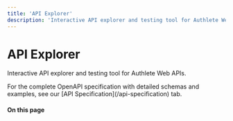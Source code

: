 ```yaml
---
title: 'API Explorer'
description: 'Interactive API explorer and testing tool for Authlete Web APIs.'
---
```


# API Explorer

Interactive API explorer and testing tool for Authlete Web APIs.

<Note>
For the complete OpenAPI specification with detailed schemas and examples, see our [API Specification](/api-specification) tab.
</Note>

#### On this page
